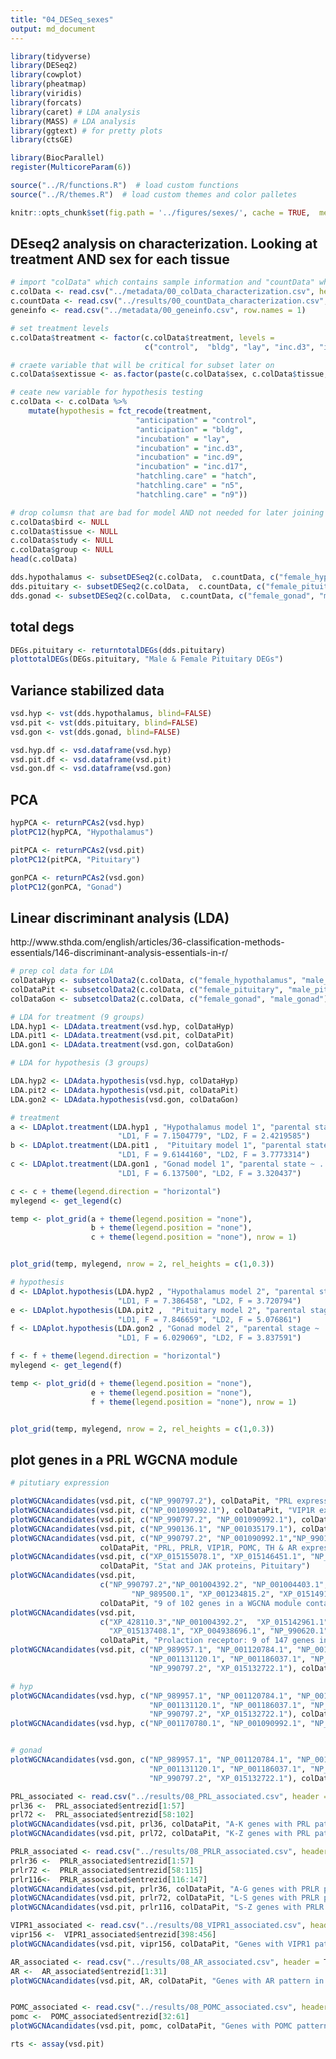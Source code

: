 ```yaml
---
title: "04_DESeq_sexes"
output: md_document
---
```


```r

library(tidyverse)
library(DESeq2)
library(cowplot)
library(pheatmap)
library(viridis)
library(forcats)
library(caret) # LDA analysis
library(MASS) # LDA analysis
library(ggtext) # for pretty plots
library(ctsGE)

library(BiocParallel)
register(MulticoreParam(6))

source("../R/functions.R")  # load custom functions 
source("../R/themes.R")  # load custom themes and color palletes

knitr::opts_chunk$set(fig.path = '../figures/sexes/', cache = TRUE,  message=F, comment=FALSE, warning=FALSE)
```

## DEseq2 analysis on characterization. Looking at treatment AND sex for each tissue

```r
# import "colData" which contains sample information and "countData" which contains read counts
c.colData <- read.csv("../metadata/00_colData_characterization.csv", header = T, row.names = 1)
c.countData <- read.csv("../results/00_countData_characterization.csv", header = T, row.names = 1)
geneinfo <- read.csv("../metadata/00_geneinfo.csv", row.names = 1)

# set treatment levels
c.colData$treatment <- factor(c.colData$treatment, levels = 
                              c("control",  "bldg", "lay", "inc.d3", "inc.d9", "inc.d17", "hatch", "n5", "n9"))

# craete variable that will be critical for subset later on
c.colData$sextissue <- as.factor(paste(c.colData$sex, c.colData$tissue, sep = "_"))

# ceate new variable for hypothesis testing
c.colData <- c.colData %>%
    mutate(hypothesis = fct_recode(treatment,
                            "anticipation" = "control",
                            "anticipation" = "bldg",
                            "incubation" = "lay",
                            "incubation" = "inc.d3",
                            "incubation" = "inc.d9",
                            "incubation" = "inc.d17",
                            "hatchling.care" = "hatch",
                            "hatchling.care" = "n5",
                            "hatchling.care" = "n9"))

# drop columsn that are bad for model AND not needed for later joining
c.colData$bird <- NULL
c.colData$tissue <- NULL
c.colData$study <- NULL
c.colData$group <- NULL
head(c.colData)
```



```r
dds.hypothalamus <- subsetDESeq2(c.colData,  c.countData, c("female_hypothalamus","male_hypothalamus") )
dds.pituitary <- subsetDESeq2(c.colData,  c.countData, c("female_pituitary", "male_pituitary" ) )
dds.gonad <- subsetDESeq2(c.colData,  c.countData, c("female_gonad", "male_gonad") )
```


## total degs

```r
DEGs.pituitary <- returntotalDEGs(dds.pituitary)
plottotalDEGs(DEGs.pituitary, "Male & Female Pituitary DEGs")
```

## Variance stabilized data

```r
vsd.hyp <- vst(dds.hypothalamus, blind=FALSE) 
vsd.pit <- vst(dds.pituitary, blind=FALSE) 
vsd.gon <- vst(dds.gonad, blind=FALSE) 

vsd.hyp.df <- vsd.dataframe(vsd.hyp) 
vsd.pit.df <- vsd.dataframe(vsd.pit) 
vsd.gon.df <- vsd.dataframe(vsd.gon) 
```

## PCA

```r
hypPCA <- returnPCAs2(vsd.hyp)
plotPC12(hypPCA, "Hypothalamus")

pitPCA <- returnPCAs2(vsd.pit)
plotPC12(pitPCA, "Pituitary")

gonPCA <- returnPCAs2(vsd.gon)
plotPC12(gonPCA, "Gonad")
```


## Linear discriminant analysis (LDA)

http://www.sthda.com/english/articles/36-classification-methods-essentials/146-discriminant-analysis-essentials-in-r/


```r
# prep col data for LDA
colDataHyp <- subsetcolData2(c.colData, c("female_hypothalamus", "male_hypothalamus"))
colDataPit <- subsetcolData2(c.colData, c("female_pituitary", "male_pituitary"))
colDataGon <- subsetcolData2(c.colData, c("female_gonad", "male_gonad"))

# LDA for treatment (9 groups)
LDA.hyp1 <- LDAdata.treatment(vsd.hyp, colDataHyp)
LDA.pit1 <- LDAdata.treatment(vsd.pit, colDataPit)
LDA.gon1 <- LDAdata.treatment(vsd.gon, colDataGon)

# LDA for hypothesis (3 groups)

LDA.hyp2 <- LDAdata.hypothesis(vsd.hyp, colDataHyp)
LDA.pit2 <- LDAdata.hypothesis(vsd.pit, colDataPit)
LDA.gon2 <- LDAdata.hypothesis(vsd.gon, colDataGon)
```

```r
# treatment
a <- LDAplot.treatment(LDA.hyp1 , "Hypothalamus model 1", "parental state ~ .  0.277 pred. acc.",
                        "LD1, F = 7.1504779", "LD2, F = 2.4219585")
b <- LDAplot.treatment(LDA.pit1 ,  "Pituitary model 1", "parental state ~ .  0.405 pred. acc.",
                        "LD1, F = 9.6144160", "LD2, F = 3.7773314")
c <- LDAplot.treatment(LDA.gon1 , "Gonad model 1", "parental state ~ .  has 0.297 pred. acc.",
                        "LD1, F = 6.137500", "LD2, F = 3.320437")

c <- c + theme(legend.direction = "horizontal")
mylegend <- get_legend(c)

temp <- plot_grid(a + theme(legend.position = "none"),
                  b + theme(legend.position = "none"),
                  c + theme(legend.position = "none"), nrow = 1)


plot_grid(temp, mylegend, nrow = 2, rel_heights = c(1,0.3))

# hypothesis
d <- LDAplot.hypothesis(LDA.hyp2 , "Hypothalamus model 2", "parental stage ~ .  0.432 pred. acc.",
                        "LD1, F = 7.386458", "LD2, F = 3.720794")
e <- LDAplot.hypothesis(LDA.pit2 ,  "Pituitary model 2", "parental stage ~ .  0.473 pred. acc.",
                        "LD1, F = 7.846659", "LD2, F = 5.076861")
f <- LDAplot.hypothesis(LDA.gon2 , "Gonad model 2", "parental stage ~ .  has 0.368 pred. acc.",
                        "LD1, F = 6.029069", "LD2, F = 3.837591")

f <- f + theme(legend.direction = "horizontal")
mylegend <- get_legend(f)

temp <- plot_grid(d + theme(legend.position = "none"),
                  e + theme(legend.position = "none"),
                  f + theme(legend.position = "none"), nrow = 1)


plot_grid(temp, mylegend, nrow = 2, rel_heights = c(1,0.3))
```

## plot genes in a  PRL WGCNA module

```r
# pitutiary expression

plotWGCNAcandidates(vsd.pit, c("NP_990797.2"), colDataPit, "PRL expression, Pituitary")
plotWGCNAcandidates(vsd.pit, c("NP_001090992.1"), colDataPit, "VIP1R expression, Pituitary")
plotWGCNAcandidates(vsd.pit, c("NP_990797.2", "NP_001090992.1"), colDataPit, "PRL & VIP1R expression, Pituitary")
plotWGCNAcandidates(vsd.pit, c("NP_990136.1", "NP_001035179.1"), colDataPit, "TH & AR expression, Pituitary")
plotWGCNAcandidates(vsd.pit, c("NP_990797.2", "NP_001090992.1","NP_990136.1", "NP_001035179.1", "NP_001026269.1"), 
                    colDataPit, "PRL, PRLR, VIP1R, POMC, TH & AR expression, Pituitary")
plotWGCNAcandidates(vsd.pit, c("XP_015155078.1", "XP_015146451.1", "NP_001025709.2", "NP_990327.2"), 
                    colDataPit, "Stat and JAK proteins, Pituitary")
plotWGCNAcandidates(vsd.pit,
                    c("NP_990797.2","NP_001004392.2", "NP_001004403.1", "NP_001006255.2", "NP_001006274.1",
                           "NP_989500.1", "XP_001234815.2", "XP_015149152.1", "XP_416110.5"),
                    colDataPit, "9 of 102 genes in a WGCNA module containting Prolactin")
plotWGCNAcandidates(vsd.pit,
                    c("XP_428110.3","NP_001004392.2",  "XP_015142961.1", "XP_015139636.1",
                      "XP_015137408.1", "XP_004938696.1", "NP_990620.1", "NP_001170793.2", "NP_001026250.1"),
                    colDataPit, "Prolaction receptor: 9 of 147 genes in a WGCNA module containting PRLR")
plotWGCNAcandidates(vsd.pit, c("NP_989957.1", "NP_001120784.1", "NP_001120786.1",
                               "NP_001131120.1", "NP_001186037.1", "NP_989871.1",
                               "NP_990797.2", "XP_015132722.1"), colDataPit, "Pitutary: CISH, SOCS, PRL, PRLR")

# hyp
plotWGCNAcandidates(vsd.hyp, c("NP_989957.1", "NP_001120784.1", "NP_001120786.1",
                               "NP_001131120.1", "NP_001186037.1", "NP_989871.1",
                               "NP_990797.2", "XP_015132722.1"), colDataHyp, "Hypothalamus: CISH, SOCS, PRL, PRLR")
plotWGCNAcandidates(vsd.hyp, c("NP_001170780.1", "NP_001090992.1", "NP_001014970.1"), colDataHyp, "VIP expression, Hypothalamus")


# gonad
plotWGCNAcandidates(vsd.gon, c("NP_989957.1", "NP_001120784.1", "NP_001120786.1",
                               "NP_001131120.1", "NP_001186037.1", "NP_989871.1",
                               "NP_990797.2", "XP_015132722.1"), colDataGon, "Gonad: CISH, SOCS, PRL, PRLR")
```

```r
PRL_associated <- read.csv("../results/08_PRL_associated.csv", header = T)
prl36 <-  PRL_associated$entrezid[1:57]
prl72 <-  PRL_associated$entrezid[58:102]
plotWGCNAcandidates(vsd.pit, prl36, colDataPit, "A-K genes with PRL pattern in the pituitary")
plotWGCNAcandidates(vsd.pit, prl72, colDataPit, "K-Z genes with PRL pattern in the pituitary")

PRLR_associated <- read.csv("../results/08_PRLR_associated.csv", header = T)
prlr36 <-  PRLR_associated$entrezid[1:57]
prlr72 <-  PRLR_associated$entrezid[58:115]
prlr116<-  PRLR_associated$entrezid[116:147]
plotWGCNAcandidates(vsd.pit, prlr36, colDataPit, "A-G genes with PRLR pattern in the pituitary")
plotWGCNAcandidates(vsd.pit, prlr72, colDataPit, "L-S genes with PRLR pattern in the pituitary")
plotWGCNAcandidates(vsd.pit, prlr116, colDataPit, "S-Z genes with PRLR pattern in the pituitary")

VIPR1_associated <- read.csv("../results/08_VIPR1_associated.csv", header = T)
vipr156 <-  VIPR1_associated$entrezid[398:456]
plotWGCNAcandidates(vsd.pit, vipr156, colDataPit, "Genes with VIPR1 pattern in the pituitary")

AR_associated <- read.csv("../results/08_AR_associated.csv", header = T)
AR <-  AR_associated$entrezid[1:31]
plotWGCNAcandidates(vsd.pit, AR, colDataPit, "Genes with AR pattern in the pituitary")


POMC_associated <- read.csv("../results/08_POMC_associated.csv", header = T)
pomc <-  POMC_associated$entrezid[32:61]
plotWGCNAcandidates(vsd.pit, pomc, colDataPit, "Genes with POMC pattern in the pituitary")

```

```r
rts <- assay(vsd.pit)
```
